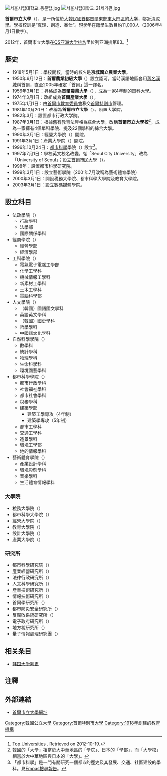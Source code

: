 {{University
|name            =首爾市立大學
|native_name     ={{lang|ko|서울시립대학교}}
|latin_name      =
|image           =[[File:UOS_emblem.png|180px]]
|motto           =Truthness, Creativity, Service<br />''{{lang|ko|진리·창조·봉사}}''
|established     =1918年
|type            =市立大學
|endowment       =
|faculty         =
|president       =
|students        =15,424 (2010年)
|undergrad       =12,450 (2010年)
|postgrad        =2,974 (2010年)
|doctoral        =
|city            =[[首爾|首爾]]
|state           =
|country         =[[韩国|韩国]]
|campus          =市区
|mascot          =鹰
|religion        =
|affiliations    =
|footnotes       =
|website         =http://www.uos.ac.kr/
|address         =[[首爾|首爾]][[東大門区|東大門区]]典農洞90號
|colors         = 蓝色
|telephone       =
|coor            =
|logo            =
}}
{{Infobox Korean name|
hangul=서울시립대학교|
hanja=서울市立大學校|
rr=Seoul Sirip Daehakgyo|
mr=Sŏul Shirip Taehakkyo|
}}
[[File:서울시립대학교_동문탑.jpg|thumb]]
[[File:서울시립대학교_21세기관.jpg|thumb]]

'''首爾市立大學'''（{{kor|k=서울시립대학교|hanja=서울市立大學校|名=南}}），是一所位於[[大韓民國|大韓民國]][[首都|首都]][[首爾|首爾]]東部[[東大門區|東大門區]]的[[大学|大学]]，鄰近[[清涼里|清涼里]]。學校校訓是“真理、創造、奉仕”。現學年在籍學生數目約11,000人（2006年4月1日數字）。

2012年，首爾市立大學在[[QS亚洲大学排名|QS亚洲大学排名]]里位列亚洲排第83。<ref>[http://www.topuniversities.com/university-rankings/asian-university-rankings/2012 Top Universities] {{Wayback|url=http://www.topuniversities.com/university-rankings/asian-university-rankings/2012 |date=20120602033218 }}. Retrieved on 2012-10-19.</ref>

==歷史==
* 1918年5月1日：學校開校，當時的校名是'''京城國立農業大學'''。
* 1950年6月12日：'''首爾農業初級大學'''（{{lang|ko|서울농업초급대학}}）設立認可。當時漢語地區套用[[首爾的名稱|舊名]][[漢城府|漢城]]稱首爾，直至2005年確定「首爾」這一譯名。
* 1956年3月1日：昇格成為'''首爾農業大學'''（{{lang|ko|서울농업대학}}），成為一家4年制的單科大學。
* 1974年3月1日：改組成為'''首爾產業大學'''（{{lang|ko|서울산업대학}}）。
* 1975年1月1日：由[[首爾市教育委員會|首爾市教育委員會]]移交[[首爾特別市|首爾特別市]]管理。
* 1981年10月20日：改稱為'''首爾市立大學'''（{{lang|ko|서울市立大學}}）。設置大学院。
* 1982年3月：設置都市行政大学院。
* 1987年3月1日：根據舊有教育法昇格為綜合大學，改稱'''首爾市立大學校'''<ref name=naming>韓國的「大學」相當於大中華地區的「學院」、日本的「學部」，而「大學校」相當於大中華地區與日本的「大學」。</ref>，成為一家擁有4個單科學院、提及22個學科的綜合大學。
* 1990年3月1日：經營大學院（{{lang|ko|경영대학원}}）開院。
* 1991年3月1日：產業大學院（{{lang|ko|산업대학원}}）開院。
* 1996年10月24日：[[都市科學|都市科學]]學院（{{lang|ko|도시과학대학}}）設立<ref>「都市科學」是一門有關研究一個都市的歷史及其發展、交通、社區建設的學科。見[http://report.empas.com/search/index.hcam?type=total&qu=%B5%B5%BD%C3%B0%FA%C7%D0 Empas搜尋報告]{{dead link|date=2018年5月 |bot=InternetArchiveBot |fix-attempted=yes }}。</ref>。
* 1997年7月1日：學校英文校名改變，從「Seoul City University」改為「University of Seoul」；設立[[首爾市民大學|首爾市民大學]]（{{lang|ko|서울시민대학}}）。
* 1998年：設置都市科學研究院。
* 1999年3月1日：設立藝術學院（2001年7月改稱為藝術體育學院）
* 2000年3月1日：開設税務大學院、都市科學大學院及教育大學院。
* 2003年3月1日：設立數碼媒體學院。

==設立科目==
*法政學院（{{lang|ko|법정대학}}）
**行政學科
**法學部
**國際關係學科
*經商學院（{{lang|ko|경상대학}}）
**經營學部
**經濟學部
*工科學院（{{lang|ko|공과대학}}）
**電氣電子電腦工學部
**化學工學科
**機械情報工學科
**新素材工學科
**土木工學科
**電腦科學部
*人文學院（{{lang|ko|인문대학}}）
**（韓國）國語國文學科
**英語英文學科
**（韓國）國史學科
**哲學學科
**中國語文化學科
*自然科學學院（{{lang|ko|자연과학대학}}）
**數學科
**統計學科
**物理學科
**生命科學科
**環境園藝學科
*都市科學學院（{{lang|ko|도시과학대학}}）
**都市行政學科
**社會福祉學科
**都市社會學科
**稅務學科
**建築學部
***建築工學專攻（4年制）
***建築學專攻（5年制）
**都市工學科
**交通工學科
**造景學科
**環境工學部
**地的情報學科
*藝術體育學院（{{lang|ko|예술체육대학}}）
**產業設計學科
**環境彫刻學科
**音樂學科
**生活體育情報學科

===大學院===
*稅務大學院（{{lang|ko|세무대학원}}）
*都市科學大學院（{{lang|ko|도시과학대학원}}）
*經營大學院（{{lang|ko|경영대학원}}）
*教育大學院（{{lang|ko|교육대학원}}）
*設計大學院（{{lang|ko|디자인대학원}}）
*產業大學院（{{lang|ko|산업대학원}}）

=== 研究所 ===
*都市科學研究院（{{lang|ko|도시과학연구원}}）
*產業經營研究所（{{lang|ko|산업경영연구소}}）
*法律行政研究所（{{lang|ko|법률행정연구소}}）
*人文科學研究所（{{lang|ko|인문과학연구소}}）
*產業技術研究所（{{lang|ko|산업기술연구소}}）
*情報技術研究所（{{lang|ko|정보기술연구소}}）
*首爾學研究所（{{lang|ko|서울학연구소}}）
*都市防災安全研究所（{{lang|ko|도시방재안전연구소}}）
*反腐敗系統研究所（{{lang|ko|반부패시스템연구소}}）
*電子政府研究所（{{lang|ko|전자정부연구소}}）
*地方稅研究所（{{lang|ko|지방세연구소}}）
*量子情報處理研究團（{{lang|ko|양자정보처리연구단}}）

==相关条目==
*[[韩国大学列表|韩国大学列表]]

==注釋==
{{reflist}}

==外部連結==
* [http://www.uos.ac.kr/ 首爾市立大學網址] {{Wayback|url=http://www.uos.ac.kr/ |date=20110721052537 }}

{{Colleges and universities in Seoul}}
{{亞洲博雅大學聯盟}}

{{DEFAULTSORT:Seoul}}
[[Category:韓國公立大學|Category:韓國公立大學]]
[[Category:首爾特別市大學|Category:首爾特別市大學]]
[[Category:1918年創建的教育機構|Category:1918年創建的教育機構]]
